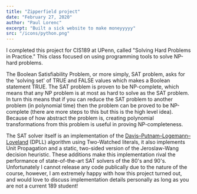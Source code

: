 ```yaml
---
title: "Zipperfield project"
date: "February 27, 2020"
author: "Paul Lorenc"
excerpt: "Built a sick website to make moneyyyyy"
src: "/icons/python.png"
---
```


I completed this project for CIS189 at UPenn, called "Solving Hard Problems in Practice." This class focused on using programming tools to solve NP-hard problems.

The Boolean Satisfiability Problem, or more simply, SAT problem, asks for the 'solving set' of TRUE and FALSE values which makes a Boolean statement TRUE. The SAT problem is proven to be NP-complete, which means that any NP problem is at most as hard to solve as the SAT problem. In turn this means that if you can reduce the SAT problem to another problem (in polynomial time) then the problem can be proved to be NP-complete (there are more steps to this but this is the high level idea). Because of how abstract the problem is, creating polynomial transformations from this problem is useful in proving NP-completeness.

The SAT solver itself is an implementation of the [Davis–Putnam–Logemann–Loveland](https://en.wikipedia.org/wiki/DPLL_algorithm#:~:text=In%20logic%20and%20computer%20science,solving%20the%20CNF%2DSAT%20problem.) (DPLL) algorithm using Two-Watched literals, it also implements Unit Propagation and a static, two-sided version of the Jeroslaw-Wang decision heuristic. These additions make this implementation rival the performance of state-of-the-art SAT solvers of the 80's and 90's. Unfortunately I cannot release any code publically due to the nature of the course, however, I am extremely happy with how this project turned out, and would love to discuss implementation details personally as long as you are not a current 189 student!
